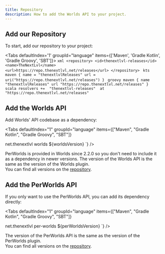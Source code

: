 ```yaml
---
title: Repository
description: How to add the Worlds API to your project.
---
```



## Add our Repository

To start, add our repository to your project:

<Tabs defaultIndex='1' groupId="language" items={['Maven', 'Gradle Kotlin', 'Gradle Groovy', 'SBT']}>
  <Tab id="maven" value="Maven">
    ```xml
    <repository>
      <id>thenextlvl-releases</id>
      <name>TheNextLvl</name>
      <url>https://repo.thenextlvl.net/releases</url>
    </repository>
    ```
  </Tab>
  <Tab id="kotlin" value="Gradle Kotlin">
    ```kts
    maven {
      name = "thenextlvlReleases"
      url = uri("https://repo.thenextlvl.net/releases")
    }
    ```
  </Tab>
  <Tab id="groovy" value="Gradle Groovy">
    ```groovy
    maven {
      name "thenextlvlReleases"
      url "https://repo.thenextlvl.net/releases"
    }
    ```
  </Tab>
  <Tab id="sbt" value="SBT">
    ```scala
    resolvers += 
      "thenextlvl-releases" 
        at "https://repo.thenextlvl.net/releases"
    ```
  </Tab>
</Tabs>

## Add the Worlds API

Add Worlds' API codebase as a dependency:

<Tabs
  defaultIndex="1"
  groupId="language"
  items={["Maven", "Gradle Kotlin", "Gradle Groovy", "SBT"]}
>
  <Tab id="maven" value="Maven">
    <DynamicCodeBlock
      lang="xml"
      code={`<dependency>
    <groupId>net.thenextlvl</groupId>
    <artifactId>worlds</artifactId>
    <version>${worldsVersion}</version>
</dependency>`}
    />
  </Tab>
  <Tab id="kotlin" value="Gradle Kotlin">
    <DynamicCodeBlock
      lang="kts"
      code={`implementation("net.thenextlvl:worlds:${worldsVersion}")`}
    />
  </Tab>
  <Tab id="groovy" value="Gradle Groovy">
    <DynamicCodeBlock
      lang="groovy"
      code={`implementation "net.thenextlvl:worlds:${worldsVersion}"`}
    />
  </Tab>
  <Tab id="sbt" value="SBT">
    <DynamicCodeBlock lang="scala" code={`"net.thenextlvl" %% "worlds" %% "${worldsVersion}"`} />
  </Tab>
</Tabs>

<Callout type="info" title="Note">

PerWorlds is provided in Worlds since 2.2.0 so you don't need to include it as a dependency in newer versions.
The version of the Worlds API is the same as the version of the Worlds plugin.  
 You can find all versions on the [repository](https://repo.thenextlvl.net/#/releases/net/thenextlvl/worlds).

</Callout>

## Add the PerWorlds API

If you only want to use the PerWorlds API, you can add its dependency directly:

<Tabs
  defaultIndex="1"
  groupId="language"
  items={["Maven", "Gradle Kotlin", "Gradle Groovy", "SBT"]}
>
  <Tab id="maven" value="Maven">
    <DynamicCodeBlock
      lang="xml"
      code={`<dependency>
    <groupId>net.thenextlvl</groupId>
    <artifactId>per-worlds</artifactId>
    <version>${perWorldsVersion}</version>
</dependency>`}
    />
  </Tab>
  <Tab id="kotlin" value="Gradle Kotlin">
    <DynamicCodeBlock
      lang="kts"
      code={`implementation("net.thenextlvl:per-worlds:${perWorldsVersion}")`}
    />
  </Tab>
  <Tab id="groovy" value="Gradle Groovy">
    <DynamicCodeBlock
      lang="groovy"
      code={`implementation "net.thenextlvl:per-worlds:${perWorldsVersion}"`}
    />
  </Tab>
  <Tab id="sbt" value="SBT">
    <DynamicCodeBlock
      lang="scala"
      code={`"net.thenextlvl" %% "per-worlds" %% "${perWorldsVersion}"`}
    />
  </Tab>
</Tabs>

<Callout type="info" title="Note">

The version of the PerWorlds API is the same as the version of the PerWorlds plugin.  
 You can find all versions on the [repository](https://repo.thenextlvl.net/#/releases/net/thenextlvl/per-worlds).

</Callout>
